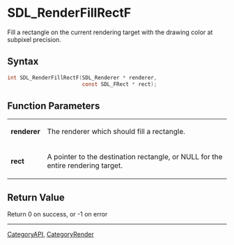 = SDL_RenderFillRectF =

Fill a rectangle on the current rendering target with the drawing color at subpixel precision.

== Syntax ==

<syntaxhighlight lang='c'>
int SDL_RenderFillRectF(SDL_Renderer * renderer,
                        const SDL_FRect * rect);
</syntaxhighlight>

== Function Parameters ==

{|
|'''renderer'''
|The renderer which should fill a rectangle.
|-
|'''rect'''
|A pointer to the destination rectangle, or NULL for the entire rendering target.
|}

== Return Value ==

Return 0 on success, or -1 on error
----
[[CategoryAPI]], [[CategoryRender]]


